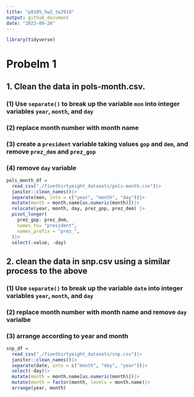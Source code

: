 ```yaml
---
title: "p8105_hw2_tw2918"
output: github_document
date: "2023-09-26"
---
```


```r
library(tidyverse)
```

# Probelm 1
## 1. Clean the data in pols-month.csv.
### (1) Use `separate()` to break up the variable `mon` into integer variables `year`, `month`, and `day`

### (2)  replace month number with month name

### (3) create a `president` variable taking values `gop` and `dem`, and remove `prez_dem` and `prez_gop`

### (4) remove `day` variable 

```r
pols_month_df = 
  read_csv("./fivethirtyeight_datasets/pols-month.csv")|>
  janitor::clean_names()|>
  separate(mon, into = c("year", "month", "day"))|>
  mutate(month = month.name[as.numeric(month)])|>
  relocate(year, month, day, prez_gop, prez_dem) |>
  pivot_longer(
    prez_gop: prez_dem,
    names_to= "president",
    names_prefix = "prez_",
  )|>
  select(-value, -day)
```

## 2. clean the data in snp.csv using a similar process to the above
### (1) Use `separate()` to break up the variable `date` into integer variables `year`, `month`, and `day`
### (2)  replace month number with month name and remove `day` varialbe
### (3)  arrange according to year and month

```r
snp_df = 
  read_csv("./fivethirtyeight_datasets/snp.csv")|>
  janitor::clean_names()|>
  separate(date, into = c("month", "day", "year"))|>
  select(-day)|>
  mutate(month = month.name[as.numeric(month)])|>
  mutate(month = factor(month, levels = month.name)|>
  arrange(year, month)
```

